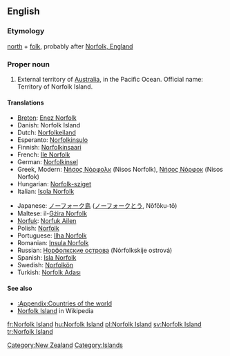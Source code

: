 ==English==
{{wikipedia}}

===Etymology===
[[north]] + [[folk]], probably after [[w:Norfolk, England|Norfolk, England]]

===Proper noun===
{{en-proper noun|sg=[[Norfolk]] [[island|Island]]}}

# External territory of [[Australia]], in the Pacific Ocean. Official name: Territory of Norfolk Island.

====Translations====
{{top}}
*[[Breton]]: [[Enez Norfolk]]
*Danish: Norfolk Island
*Dutch: [[Norfolkeiland]]
*Esperanto: [[Norfolkinsulo]]
*Finnish: [[Norfolkinsaari]]
*French: [[Ile Norfolk]]
*German: [[Norfolkinsel]]
*Greek, Modern: [[Νήσος Νόρφολκ]] (Nisos Norfolk), [[Νήσος Νόρφοκ]] (Nisos Norfok)
*Hungarian: [[Norfolk-sziget]]
*Italian: [[Isola Norfolk]]
{{mid}}
*Japanese: [[ノーフォーク島]] ([[ノーフォーク]][[とう]], Nōfōku-tō)
*Maltese: il-[[Gżira Norfolk]]
*[[Norfuk]]: [[Norfuk Ailen]]
*Polish: [[Norfolk]]
*Portuguese: [[Ilha Norfolk]]
*Romanian: [[Insula Norfolk]]
*Russian: [[Норфолкские острова]] (Nórfolkskije ostrová)
*Spanish: [[Isla Norfolk]]
*Swedish: [[Norfolkön]]
*Turkish: [[Norfolk Adası]]
{{bottom}}

====See also====
*[[:Appendix:Countries of the world]]
*[[w:Norfolk Island|Norfolk Island]] in Wikipedia

[[Category:New Zealand]]
[[Category:Islands]]

[[fr:Norfolk Island]]
[[hu:Norfolk Island]]
[[pl:Norfolk Island]]
[[sv:Norfolk Island]]
[[tr:Norfolk Island]]